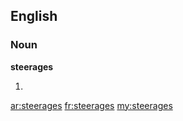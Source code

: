==English==

===Noun===
'''steerages'''

# {{plural of|steerage}}

[[ar:steerages]]
[[fr:steerages]]
[[my:steerages]]